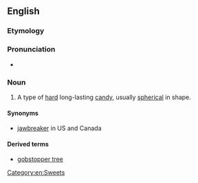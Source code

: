 {{also|gob stopper}}
==English==

===Etymology===
{{compound|en|gob|stopper}}

===Pronunciation===
* {{a|UK}} {{IPA|/ˈɡɒbˌstɒp.ə(ɹ)/|lang=en}}

===Noun===
{{en-noun}}
{{wikipedia}}

# A type of [[hard]] long-lasting [[candy]], usually [[spherical]] in shape.

====Synonyms====
* [[jawbreaker]] in US and Canada

====Derived terms====
* [[gobstopper tree]]

[[Category:en:Sweets]]
